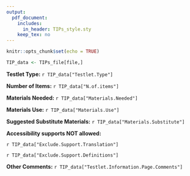```yaml
---
output: 
  pdf_document:
    includes:
      in_header: TIPs_style.sty
    keep_tex: no
---
```


```r
knitr::opts_chunk$set(echo = TRUE)

TIP_data <- TIPs_file[file,]

```

\begin{center}
\textit{\textbf{This is a secure testing document. Do not reproduce or redistribute. Shred after use.}}
\end{center}
\begin{tabu} to 1.0\textwidth {  X[l]  X[l]  } 
 \multirow{2}{*}{\includegraphics[height=3cm]{dlm_logo}} & \smallskip {\textbf{\large{}`r TIP_data["Operational.Form.Name"]`}} \\ [3mm]
 \hfill & {\textbf{Testlet Information Page: `r TIP_data["filename"]`}} \\ [3mm]
\end{tabu}


\hrulefill
\bigskip

**Testlet Type:** `r TIP_data["Testlet.Type"]`
\medskip

**Number of Items:** `r TIP_data["N.of.items"]`
\medskip

**Materials Needed:** `r TIP_data["Materials.Needed"]`
\medskip

**Materials Use:** `r TIP_data["Materials.Use"]`
\medskip

**Suggested Substitute Materials:** `r TIP_data["Materials.Substitute"]`


\bigskip

**Accessibility supports NOT allowed:** 

`r TIP_data["Exclude.Support.Translation"]`

`r TIP_data["Exclude.Support.Definitions"]`

\bigskip


**Other Comments:** `r TIP_data["Testlet.Information.Page.Comments"]`


\cfoot{\textit{\textbf{This is a secure testing document. Do not reproduce or redistribute. Shred after use.}}}